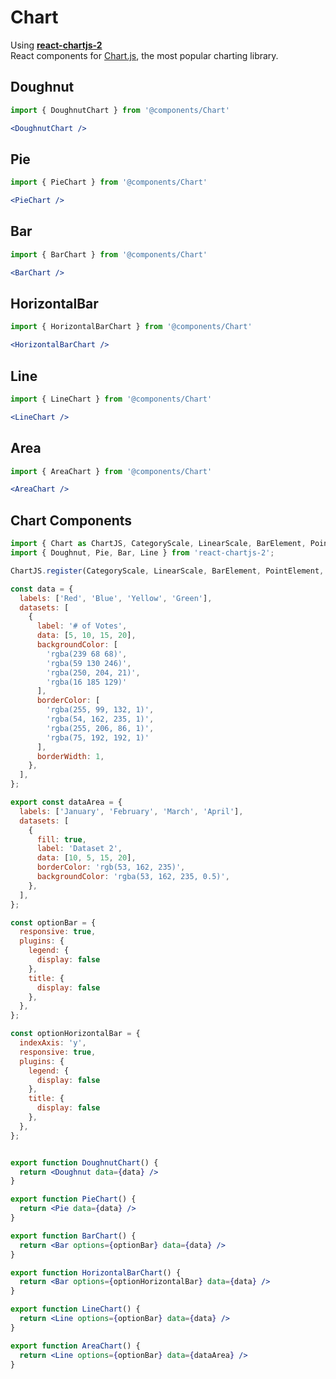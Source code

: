 
# Chart

Using [**react-chartjs-2**](https://react-chartjs-2.js.org/)\
React components for [Chart.js](https://www.chartjs.org/), the most popular charting library.

## Doughnut
```jsx filename="index.mdx"
import { DoughnutChart } from '@components/Chart'

<DoughnutChart />
```
<div className="sm:w-96 pt-4">
	<DoughnutChart />
</div>

## Pie
```jsx filename="index.mdx"
import { PieChart } from '@components/Chart'

<PieChart />
```
<div className="sm:w-96 pt-4">
	<PieChart />
</div>

## Bar
```jsx filename="index.mdx"
import { BarChart } from '@components/Chart'

<BarChart />
```
<div className="sm:w-[30rem] pt-4">
	<BarChart />
</div>

## HorizontalBar
```jsx filename="index.mdx"
import { HorizontalBarChart } from '@components/Chart'

<HorizontalBarChart />
```
<div className="sm:w-[30rem] pt-4">
	<HorizontalBarChart />
</div>

## Line
```jsx filename="index.mdx"
import { LineChart } from '@components/Chart'

<LineChart />
```
<div className="sm:w-[30rem] pt-4">
	<LineChart />
</div>

## Area
```jsx filename="index.mdx"
import { AreaChart } from '@components/Chart'

<AreaChart />
```
<div className="sm:w-[30rem] pt-4">
	<AreaChart />
</div>

## Chart Components

```jsx filename="components/Chart.js"
import { Chart as ChartJS, CategoryScale, LinearScale, BarElement, PointElement, LineElement, Title, ArcElement, Tooltip, Filler, Legend } from 'chart.js';
import { Doughnut, Pie, Bar, Line } from 'react-chartjs-2';

ChartJS.register(CategoryScale, LinearScale, BarElement, PointElement, LineElement, Title, ArcElement, Tooltip, Filler, Legend);

const data = {
  labels: ['Red', 'Blue', 'Yellow', 'Green'],
  datasets: [
    {
      label: '# of Votes',
      data: [5, 10, 15, 20],
      backgroundColor: [
        'rgba(239 68 68)',
        'rgba(59 130 246)',
        'rgba(250, 204, 21)',
        'rgba(16 185 129)'
      ],
      borderColor: [
        'rgba(255, 99, 132, 1)',
        'rgba(54, 162, 235, 1)',
        'rgba(255, 206, 86, 1)',
        'rgba(75, 192, 192, 1)'
      ],
      borderWidth: 1,
    },
  ],
};

export const dataArea = {
  labels: ['January', 'February', 'March', 'April'],
  datasets: [
    {
      fill: true,
      label: 'Dataset 2',
      data: [10, 5, 15, 20],
      borderColor: 'rgb(53, 162, 235)',
      backgroundColor: 'rgba(53, 162, 235, 0.5)',
    },
  ],
};

const optionBar = {
  responsive: true,
  plugins: {
    legend: {
      display: false
    },
    title: {
      display: false
    },
  },
};

const optionHorizontalBar = {
  indexAxis: 'y',
  responsive: true,
  plugins: {
    legend: {
      display: false
    },
    title: {
      display: false
    },
  },
};


export function DoughnutChart() {
  return <Doughnut data={data} />
}

export function PieChart() {
  return <Pie data={data} />
}

export function BarChart() {
  return <Bar options={optionBar} data={data} />
}

export function HorizontalBarChart() {
  return <Bar options={optionHorizontalBar} data={data} />
}

export function LineChart() {
  return <Line options={optionBar} data={data} />
}

export function AreaChart() {
  return <Line options={optionBar} data={dataArea} />
}
```